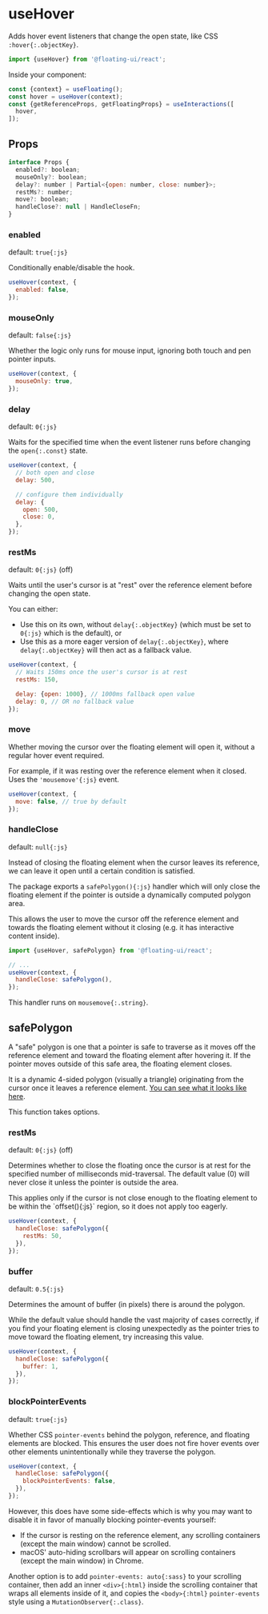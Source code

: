 # useHover

Adds hover event listeners that change the open state, like CSS
`:hover{:.objectKey}`.

```js
import {useHover} from '@floating-ui/react';
```

Inside your component:

```js /useHover/
const {context} = useFloating();
const hover = useHover(context);
const {getReferenceProps, getFloatingProps} = useInteractions([
  hover,
]);
```

## Props

```js
interface Props {
  enabled?: boolean;
  mouseOnly?: boolean;
  delay?: number | Partial<{open: number, close: number}>;
  restMs?: number;
  move?: boolean;
  handleClose?: null | HandleCloseFn;
}
```

### enabled

default: `true{:js}`

Conditionally enable/disable the hook.

```js
useHover(context, {
  enabled: false,
});
```

### mouseOnly

default: `false{:js}`

Whether the logic only runs for mouse input, ignoring both touch
and pen pointer inputs.

```js
useHover(context, {
  mouseOnly: true,
});
```

### delay

default: `0{:js}`

Waits for the specified time when the event listener runs before
changing the `open{:.const}` state.

```js
useHover(context, {
  // both open and close
  delay: 500,

  // configure them individually
  delay: {
    open: 500,
    close: 0,
  },
});
```

### restMs

default: `0{:js}` (off)

Waits until the user's cursor is at "rest" over the reference
element before changing the open state.

You can either:

- Use this on its own, without `delay{:.objectKey}` (which must
  be set to `0{:js}` which is the default), or
- Use this as a more eager version of `delay{:.objectKey}`, where
  `delay{:.objectKey}` will then act as a fallback value.

```js
useHover(context, {
  // Waits 150ms once the user's cursor is at rest
  restMs: 150,

  delay: {open: 1000}, // 1000ms fallback open value
  delay: 0, // OR no fallback value
});
```

### move

Whether moving the cursor over the floating element will open it,
without a regular hover event required.

For example, if it was resting over the reference element when it
closed. Uses the `'mousemove'{:js}` event.

```js
useHover(context, {
  move: false, // true by default
});
```

### handleClose

default: `null{:js}`

Instead of closing the floating element when the cursor leaves
its reference, we can leave it open until a certain condition is
satisfied.

The package exports a `safePolygon(){:js}` handler which will
only close the floating element if the pointer is outside a
dynamically computed polygon area.

This allows the user to move the cursor off the reference element
and towards the floating element without it closing (e.g. it has
interactive content inside).

```js
import {useHover, safePolygon} from '@floating-ui/react';

// ...
useHover(context, {
  handleClose: safePolygon(),
});
```

This handler runs on `mousemove{:.string}`.

## safePolygon

A "safe" polygon is one that a pointer is safe to traverse as it
moves off the reference element and toward the floating element
after hovering it. If the pointer moves outside of this safe
area, the floating element closes.

It is a dynamic 4-sided polygon (visually a triangle) originating
from the cursor once it leaves a reference element.
[You can see what it looks like here](https://twitter.com/atomiksdev/status/1505076100854337539).

This function takes options.

### restMs

default: `0{:js}` (off)

Determines whether to close the floating once the cursor is at
rest for the specified number of milliseconds mid-traversal. The
default value (0) will never close it unless the pointer is
outside the area.

<Notice>
This applies only if the cursor is not close enough to the floating element
to be within the `offset(){:js}` region, so it does not apply too eagerly.
</Notice>

```js
useHover(context, {
  handleClose: safePolygon({
    restMs: 50,
  }),
});
```

### buffer

default: `0.5{:js}`

Determines the amount of buffer (in pixels) there is around the
polygon.

While the default value should handle the vast majority of cases
correctly, if you find your floating element is closing
unexpectedly as the pointer tries to move toward the floating
element, try increasing this value.

```js
useHover(context, {
  handleClose: safePolygon({
    buffer: 1,
  }),
});
```

### blockPointerEvents

default: `true{:js}`

Whether CSS `pointer-events` behind the polygon, reference, and
floating elements are blocked. This ensures the user does not
fire hover events over other elements unintentionally while they
traverse the polygon.

```js
useHover(context, {
  handleClose: safePolygon({
    blockPointerEvents: false,
  }),
});
```

However, this does have some side-effects which is why you may
want to disable it in favor of manually blocking pointer-events
yourself:

- If the cursor is resting on the reference element, any
  scrolling containers (except the main window) cannot be
  scrolled.
- macOS' auto-hiding scrollbars will appear on scrolling
  containers (except the main window) in Chrome.

Another option is to add `pointer-events: auto{:sass}` to your
scrolling container, then add an inner `<div>{:html}` inside the
scrolling container that wraps all elements inside of it, and
copies the `<body>{:html}` `pointer-events` style using a
`MutationObserver{:.class}`.

